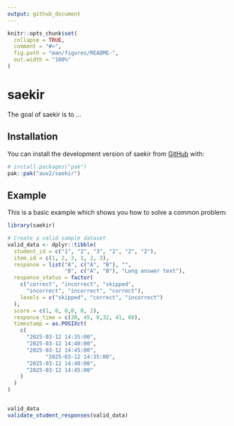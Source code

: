 ```yaml
---
output: github_document
---
```


<!-- README.md is generated from README.Rmd. Please edit that file -->

```r
knitr::opts_chunk$set(
  collapse = TRUE,
  comment = "#>",
  fig.path = "man/figures/README-",
  out.width = "100%"
)
```

# saekir

<!-- badges: start -->
<!-- badges: end -->

The goal of saekir is to ...

## Installation

You can install the development version of saekir from [GitHub](https://github.com/) with:

``` r
# install.packages("pak")
pak::pak("auv2/saekir")
```

## Example

This is a basic example which shows you how to solve a common problem:

```r
library(saekir)

# Create a valid sample dataset
valid_data <- dplyr::tibble(
  student_id = c("1", "2", "3", "2", "2", "2"),
  item_id = c(1, 2, 3, 1, 2, 3),
  response = list("A", c("A", "B"), "",
                  "B", c("A", "B"), "Long answer text"),
  response_status = factor(
    c("correct", "incorrect", "skipped",
      "incorrect", "incorrect", "correct"),
    levels = c("skipped", "correct", "incorrect")
  ),
  score = c(1, 0, 0,0, 0, 2),
  response_time = c(30, 45, 0,32, 41, 60),
  timestamp = as.POSIXct(
    c(
      "2025-03-12 14:35:00",
      "2025-03-12 14:40:00",
      "2025-03-12 14:45:00",
            "2025-03-12 14:35:00",
      "2025-03-12 14:40:00",
      "2025-03-12 14:45:00"
    )
  )
)


valid_data
validate_student_responses(valid_data)
```


